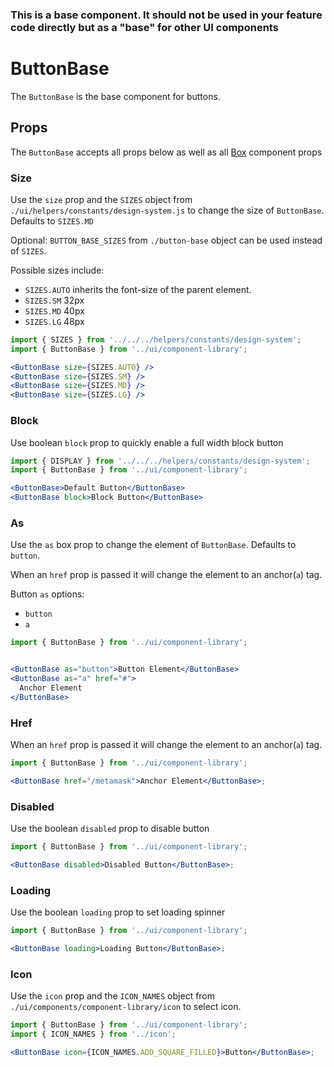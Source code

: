 
### This is a base component. It should not be used in your feature code directly but as a "base" for other UI components

# ButtonBase

The `ButtonBase` is the base component for buttons.

<Canvas>
  <Story id="ui-components-component-library-button-base-button-base-stories-js--default-story" />
</Canvas>

## Props

The `ButtonBase` accepts all props below as well as all [Box](/docs/ui-components-ui-box-box-stories-js--default-story#props) component props

<ArgsTable of={ButtonBase} />

### Size

Use the `size` prop and the `SIZES` object from `./ui/helpers/constants/design-system.js`
to change the size of `ButtonBase`. Defaults to `SIZES.MD`

Optional: `BUTTON_BASE_SIZES` from `./button-base` object can be used instead of `SIZES`.

Possible sizes include:

- `SIZES.AUTO` inherits the font-size of the parent element.
- `SIZES.SM` 32px
- `SIZES.MD` 40px
- `SIZES.LG` 48px

<Canvas>
  <Story id="ui-components-component-library-button-base-button-base-stories-js--size" />
</Canvas>

```jsx
import { SIZES } from '../../../helpers/constants/design-system';
import { ButtonBase } from '../ui/component-library';

<ButtonBase size={SIZES.AUTO} />
<ButtonBase size={SIZES.SM} />
<ButtonBase size={SIZES.MD} />
<ButtonBase size={SIZES.LG} />
```

### Block

Use boolean `block` prop to quickly enable a full width block button

<Canvas>
  <Story id="ui-components-component-library-button-base-button-base-stories-js--block" />
</Canvas>

```jsx
import { DISPLAY } from '../../../helpers/constants/design-system';
import { ButtonBase } from '../ui/component-library';

<ButtonBase>Default Button</ButtonBase>
<ButtonBase block>Block Button</ButtonBase>
```

### As

Use the `as` box prop to change the element of `ButtonBase`. Defaults to `button`.

When an `href` prop is passed it will change the element to an anchor(`a`) tag.

Button `as` options:

- `button`
- `a`

<Canvas>
  <Story id="ui-components-component-library-button-base-button-base-stories-js--as" />
</Canvas>

```jsx
import { ButtonBase } from '../ui/component-library';


<ButtonBase as="button">Button Element</ButtonBase>
<ButtonBase as="a" href="#">
  Anchor Element
</ButtonBase>
```

### Href

When an `href` prop is passed it will change the element to an anchor(`a`) tag.

<Canvas>
  <Story id="ui-components-component-library-button-base-button-base-stories-js--href" />
</Canvas>

```jsx
import { ButtonBase } from '../ui/component-library';

<ButtonBase href="/metamask">Anchor Element</ButtonBase>;
```

### Disabled

Use the boolean `disabled` prop to disable button

<Canvas>
  <Story id="ui-components-component-library-button-base-button-base-stories-js--disabled" />
</Canvas>

```jsx
import { ButtonBase } from '../ui/component-library';

<ButtonBase disabled>Disabled Button</ButtonBase>;
```

### Loading

Use the boolean `loading` prop to set loading spinner

<Canvas>
  <Story id="ui-components-component-library-button-base-button-base-stories-js--loading" />
</Canvas>

```jsx
import { ButtonBase } from '../ui/component-library';

<ButtonBase loading>Loading Button</ButtonBase>;
```

### Icon

Use the `icon` prop and the `ICON_NAMES` object from `./ui/components/component-library/icon` to select icon.

<Canvas>
  <Story id="ui-components-component-library-button-base-button-base-stories-js--icon" />
</Canvas>

```jsx
import { ButtonBase } from '../ui/component-library';
import { ICON_NAMES } from '../icon';

<ButtonBase icon={ICON_NAMES.ADD_SQUARE_FILLED}>Button</ButtonBase>;
```
